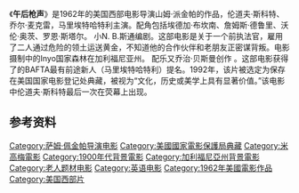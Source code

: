{{refimprove|time=2013-03-29T13:50:18+00:00}}
{{Infobox film
| name           = Ride the High Country
| image          = Ride_the_High_Country_Poster.jpg
| border         = yes
| caption        = Theatrical release poster
| director       = [[Sam_Peckinpah|Sam Peckinpah]]
| producer       = Richard E. Lyons
| writer         = N. B. Stone Jr.
| starring       = {{Plainlist|
* [[Randolph_Scott|Randolph Scott]]
* [[Joel_McCrea|Joel McCrea]]
* [[Mariette_Hartley|Mariette Hartley]]
}}
| music          = [[George_Bassman|George Bassman]]
| cinematography = [[Lucien_Ballard|Lucien Ballard]]
| editing        = Frank Santillo
| studio         = [[Metro-Goldwyn-Mayer|Metro-Goldwyn-Mayer]]
| distributor    = Metro-Goldwyn-Mayer
| released       = {{Film date|1962|06|20|USA}}
| runtime        = 94 minutes
| country        = United States
| language       = English
| budget         = $813,000<ref name=BlissM-DIR-p20>{{citation |author=Bliss, Michael |year=1994 |title=Doing it Right: The Best Criticism on Sam Peckinpah's The Wild Bunch |publisher=SIU Press |page=20 |isbn=978-0-8093-1863-6 }}</ref>
| gross          = 
}}
《'''午后枪声'''》是1962年的美国西部电影导演山姆·派金帕的作品，伦道夫·斯科特、乔尔·麦克雷，马里埃特哈特利主演。配角包括埃德加·布坎南、詹姆斯·德鲁里、沃伦·奥茨、罗恩·斯塔尔。 小N. B.斯通编剧。这部电影是关于一个前执法官，雇用了二人通过危险的领土运送黄金，不知道他的合作伙伴和老朋友正密谋背叛。电影摄制中的Inyo国家森林在加利福尼亚州。 配乐又乔治·贝斯曼创作 。这部电影获得了的BAFTA最有前途新人（马里埃特哈特利）提名。1992年，该片被选定为保存在美国国家电影登记处典藏，被视为“文化，历史或美学上具有显著价值。”该电影中伦道夫·斯科特最后一次在荧幕上出现。

==参考资料==
{{Reflist}}

[[Category:萨姆·佩金帕导演电影|Category:萨姆·佩金帕导演电影]]
[[Category:美國國家電影保護局典藏|Category:美國國家電影保護局典藏]]
[[Category:米高梅電影|Category:米高梅電影]]
[[Category:1900年代背景電影|Category:1900年代背景電影]]
[[Category:加利福尼亞州背景電影|Category:加利福尼亞州背景電影]]
[[Category:老人题材电影|Category:老人题材电影]]
[[Category:英语电影|Category:英语电影]]
[[Category:1962年美國電影作品|Category:1962年美國電影作品]]
[[Category:美国西部片|Category:美国西部片]]